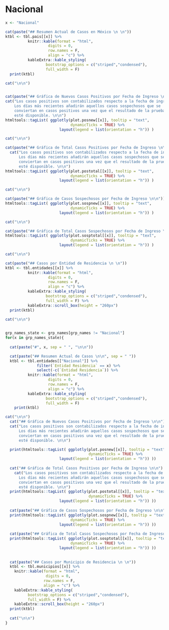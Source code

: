 
# Nacional
```r
x <- "Nacional"

cat(paste("## Resumen Actual de Casos en México \n \n"))
ktbl <- tbl.pais[[x]] %>% 
          knitr::kable(format = "html",
                   digits = 0,
                   row.names = F,
                   align = "c") %>%
          kableExtra::kable_styling(
                  bootstrap_options = c("striped","condensed"),
                  full_width = F) 
  print(ktbl)

cat("\n\n")  


cat(paste("## Gráfica de Nuevos Casos Positivos por Fecha de Ingreso \n\n"))
cat("Los casos positivos son contabilizados respecto a la fecha de ingreso.
    Los días más recientes añadirán aquellos casos sospechosos que se
    conviertan en casos positivos una vez que el resultado de la prueba 
    esté disponible. \n\n")
htmltools::tagList( ggplotly(plot.posnew[[x]], tooltip = "text",
                             dynamicTicks = TRUE) %>%
                        layout(legend = list(orientation = "h")) )

cat("\n\n")

cat(paste("## Gráfica de Total Casos Positivos por Fecha de Ingreso \n\n"))
  cat("Los casos positivos son contabilizados respecto a la fecha de ingreso.
      Los días más recientes añadirán aquellos casos sospechosos que se
      conviertan en casos positivos una vez que el resultado de la prueba
      esté disponible. \n\n")
htmltools::tagList( ggplotly(plot.postotal[[x]], tooltip = "text",
                             dynamicTicks = TRUE) %>%
                        layout(legend = list(orientation = "h")) )

cat("\n\n")

cat(paste("## Gráfica de Casos Sospechosos por Fecha de Ingreso \n\n"))
htmltools::tagList( ggplotly(plot.sospnew[[x]], tooltip = "text",
                             dynamicTicks = TRUE) %>%
                        layout(legend = list(orientation = "h")) )

cat("\n\n")

cat(paste("## Gráfica de Total Casos Sospechosos por Fecha de Ingreso \n\n"))
htmltools::tagList( ggplotly(plot.sosptotal[[x]], tooltip = "text",
                             dynamicTicks = TRUE) %>%
                        layout(legend = list(orientation = "h")) )

cat("\n\n")

cat(paste("## Casos por Entidad de Residencia \n \n"))
ktbl <- tbl.entidades[[x]] %>% 
          knitr::kable(format = "html",
                   digits = 0,
                   row.names = F,
                   align = "c") %>%
          kableExtra::kable_styling(
                  bootstrap_options = c("striped","condensed"),
                  full_width = F) %>%
          kableExtra::scroll_box(height = "260px")
  print(ktbl)

cat("\n\n")  
  
```

```r
grp_names_state <- grp_names[grp_names != "Nacional"]
for(x in grp_names_state){
  
  cat(paste("#", x, sep = " ", "\n\n"))

  cat(paste("## Resumen Actual de Casos \n\n", sep = " "))
  ktbl <- tbl.entidades[["Nacional"]] %>% 
              filter(`Entidad Residencia` == x) %>%
              select(-c(`Entidad Residencia`)) %>%
          knitr::kable(format = "html",
                   digits = 0,
                   row.names = F,
                   align = "c") %>%
          kableExtra::kable_styling(
                  bootstrap_options = c("striped","condensed"),
                  full_width = F)
    print(ktbl)

cat("\n\n")    
  cat("## Gráfica de Nuevos Casos Positivos por Fecha de Ingreso \n\n")
  cat("Los casos positivos son contabilizados respecto a la fecha de ingreso.
      Los días más recientes añadirán aquellos casos sospechosos que se
      conviertan en casos positivos una vez que el resultado de la prueba 
      esté disponible. \n\n")

  print(htmltools::tagList( ggplotly(plot.posnew[[x]], tooltip = "text",
                                     dynamicTicks = TRUE) %>%
                        layout(legend = list(orientation = "h")) ))
  
  cat("## Gráfica de Total Casos Positivos por Fecha de Ingreso \n\n")
    cat("Los casos positivos son contabilizados respecto a la fecha de ingreso.
      Los días más recientes añadirán aquellos casos sospechosos que se
      conviertan en casos positivos una vez que el resultado de la prueba 
      esté disponible. \n\n")
  print(htmltools::tagList( ggplotly(plot.postotal[[x]], tooltip = "text",
                                     dynamicTicks = TRUE) %>%
                        layout(legend = list(orientation = "h")) ))
  
  cat(paste("## Gráfica de Casos Sospechosos por Fecha de Ingreso \n\n"))
  print(htmltools::tagList( ggplotly(plot.sospnew[[x]], tooltip = "text",
                             dynamicTicks = TRUE) %>%
                        layout(legend = list(orientation = "h")) ))
  
  cat(paste("## Gráfica de Total Casos Sospechosos por Fecha de Ingreso \n\n"))
  print(htmltools::tagList( ggplotly(plot.sosptotal[[x]], tooltip = "text",
                             dynamicTicks = TRUE) %>%
                        layout(legend = list(orientation = "h")) ))
  
  
  cat(paste("## Casos por Municipio de Residencia \n \n"))
  ktbl <- tbl.municipios[[x]] %>% 
    knitr::kable(format = "html",
                  digits = 0,
                 row.names = F,
                 align = "c") %>%
    kableExtra::kable_styling(
          bootstrap_options = c("striped","condensed"),
          full_width = F) %>%
    kableExtra::scroll_box(height = "260px")
  print(ktbl)
  
  cat("\n\n")
}
```


